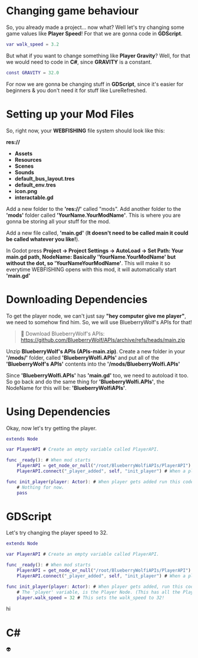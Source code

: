 
# Changing game behaviour
So, you already made a project... now what? Well let's try changing some game values like **Player Speed**! For that we are gonna code in **GDScript**.
```gd filename="speed.gd" {3} copy
var walk_speed = 3.2
```

But what if you want to change something like **Player Gravity**? Well, for that we would need to code in **C#**, since **GRAVITY** is a constant.

```gd filename="gravity.gd" {3} copy
const GRAVITY = 32.0
```

For now we are gonna be changing stuff in **GDScript**, since it's easier for beginners & you don't need it for stuff like LureRefreshed.

# Setting up your Mod Files
So, right now, your **WEBFISHING** file system should look like this:

**res://**
- **Assets**
- **Resources**
- **Scenes**
- **Sounds**
- **default_bus_layout.tres**
- **default_env.tres**
- **icon.png**
- **interactable.gd**

Add a new folder to the **'res://'** called "mods". Add another folder to the **'mods'** folder called **'YourName.YourModName'**.
This is where you are gonna be storing all your stuff for the mod.

Add a new file called, **'main.gd'** (**It doesn't need to be called main it could be called whatever you like!**).

In Godot press **Project -> Project Settings -> AutoLoad -> Set Path: Your main.gd path, NodeName: Basically 'YourName.YourModName' but without the dot, so 'YourNameYourModName'**.
This will make it so everytime WEBFISHING opens with this mod, it will automatically start **'main.gd'**

# Downloading Dependencies
To get the player node, we can't just say **"hey computer give me player"**, we need to somehow find him.
So, we will use BlueberryWolf's APIs for that!

> 💫 Download BlueberryWolf's APIs: https://github.com/BlueberryWolf/APIs/archive/refs/heads/main.zip

Unzip **BlueberryWolf's APIs (APIs-main.zip)**. Create a new folder in your **'/mods/'** folder, called **'BlueberryWolfi.APIs'**
and put all of the **'BlueberryWolf's APIs'** contents into the **'/mods/BlueberryWolfi.APIs'** 

Since **'BlueberryWolfi.APIs'** has **'main.gd'** too, we need to autoload it too. So go back and do the same thing for **'BlueberryWolfi.APIs'**, the NodeName for this will be:
**'BlueberryWolfiAPIs'**.

# Using Dependencies
Okay, now let's try getting the player.

```gd filename="main.gd" {3} copy
extends Node

var PlayerAPI # Create an empty variable called PlayerAPI.

func _ready(): # When mod starts
	PlayerAPI = get_node_or_null("/root/BlueberryWolfiAPIs/PlayerAPI") # Get PlayerAPI from BlueberryWolfiAPIs
	PlayerAPI.connect("_player_added", self, "init_player") # When a player gets added into a lobby (You)

func init_player(player: Actor): # When player gets added run this code
	# Nothing for now.
    pass
```

# GDScript
Let's try changing the player speed to 32.

```gd filename="main.gd" {3} copy
extends Node

var PlayerAPI # Create an empty variable called PlayerAPI.

func _ready(): # When mod starts
	PlayerAPI = get_node_or_null("/root/BlueberryWolfiAPIs/PlayerAPI") # Get PlayerAPI from BlueberryWolfiAPIs
	PlayerAPI.connect("_player_added", self, "init_player") # When a player gets added into a lobby (You)

func init_player(player: Actor): # When player gets added, run this code:
    # The 'player' variable, is the Player Node. (This has all the Player related stuff, ofc.)
	player.walk_speed = 32 # This sets the walk_speed to 32!
```

<Callout>hi</Callout>

# C#
👽